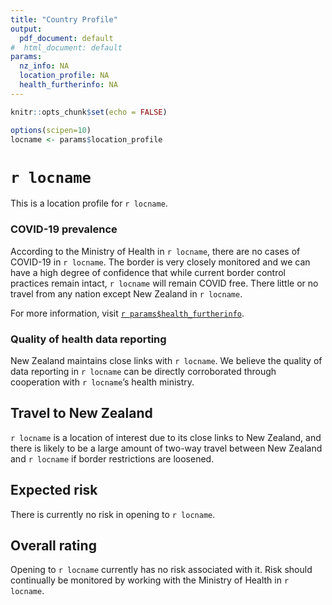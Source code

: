 ```yaml
---
title: "Country Profile"
output:
  pdf_document: default
#  html_document: default
params:
  nz_info: NA
  location_profile: NA
  health_furtherinfo: NA
---
```



```r
knitr::opts_chunk$set(echo = FALSE)

options(scipen=10)
locname <- params$location_profile
```

# `r locname`

This is a location profile for `r locname`.


### COVID-19 prevalence

According to the Ministry of Health in `r locname`, there are no cases of COVID-19 in `r locname`. The border is very closely monitored and we can have a high degree of confidence that while current border control practices remain intact,  `r locname` will remain COVID free. There little or no travel from any nation except New Zealand in `r locname`.

For more information, visit [`r params$health_furtherinfo `](`r params$health_furtherinfo `).

### Quality of health data reporting

New Zealand maintains close links with `r locname`. We believe the quality of data reporting in `r locname` can be directly corroborated through cooperation with `r locname`'s health ministry.

## Travel to New Zealand

`r locname` is a location of interest due to its close links to New Zealand, and there is likely to be a large amount of two-way travel between New Zealand and `r locname` if border restrictions are loosened.

## Expected risk

There is currently no risk in opening to `r locname`. 

## Overall rating

Opening to `r locname` currently has no risk associated with it. Risk should continually be monitored by working with the Ministry of Health in `r locname`.

